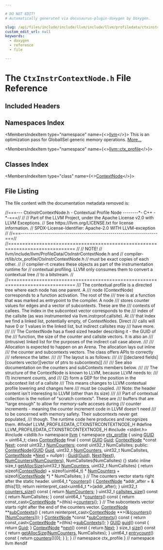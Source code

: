 ```yaml
---

# DO NOT EDIT!
# Automatically generated via docusaurus-plugin-doxygen by Doxygen.

slug: /api/files/include/include/llvm/include/llvm/profiledata/ctxinstrcontextnode-h
custom_edit_url: null
keywords:
  - doxygen
  - reference
  - file

---
```





# The `CtxInstrContextNode.h` File Reference

<DoxygenPage pluginConfig={pluginConfig}>



## Included Headers

<IncludesList>
<IncludesListItem
  filePath="stdint.h"
  permalink=""
  isLocal="false" />
<IncludesListItem
  filePath="stdlib.h"
  permalink=""
  isLocal="false" />
</IncludesList>

## Namespaces Index

<MembersIndex>

<MembersIndexItem
  type="namespace"
  name={<><a href="/docs/api/namespaces/llvm">llvm</a></>}>
This is an optimization pass for GlobalISel generic memory operations. <a href="/docs/api/namespaces/llvm/#details">More...</a>
</MembersIndexItem>

<MembersIndexItem
  type="namespace"
  name={<><a href="/docs/api/namespaces/llvm/ctx-profile">llvm::ctx_profile</a></>}>
</MembersIndexItem>

</MembersIndex>

## Classes Index

<MembersIndex>

<MembersIndexItem
  type="class"
  name={<><a href="/docs/api/classes/llvm/ctx-profile/contextnode">ContextNode</a></>}>
</MembersIndexItem>

</MembersIndex>


## File Listing

The file content with the documentation metadata removed is:

<ProgramListing>

<Link id="l00001" /><CodeLine lineNumber="1"><Highlight kind="comment">//===--- CtxInstrContextNode.h - Contextual Profile Node --------&#42;- C++ -&#42;-===//</Highlight><Highlight kind="normal"></Highlight></CodeLine>
<Link id="l00002" /><CodeLine lineNumber="2"><Highlight kind="normal"></Highlight><Highlight kind="comment">//</Highlight><Highlight kind="normal"></Highlight></CodeLine>
<Link id="l00003" /><CodeLine lineNumber="3"><Highlight kind="normal"></Highlight><Highlight kind="comment">// Part of the LLVM Project, under the Apache License v2.0 with LLVM Exceptions.</Highlight><Highlight kind="normal"></Highlight></CodeLine>
<Link id="l00004" /><CodeLine lineNumber="4"><Highlight kind="normal"></Highlight><Highlight kind="comment">// See https://llvm.org/LICENSE.txt for license information.</Highlight><Highlight kind="normal"></Highlight></CodeLine>
<Link id="l00005" /><CodeLine lineNumber="5"><Highlight kind="normal"></Highlight><Highlight kind="comment">// SPDX-License-Identifier: Apache-2.0 WITH LLVM-exception</Highlight><Highlight kind="normal"></Highlight></CodeLine>
<Link id="l00006" /><CodeLine lineNumber="6"><Highlight kind="normal"></Highlight><Highlight kind="comment">//</Highlight><Highlight kind="normal"></Highlight></CodeLine>
<Link id="l00007" /><CodeLine lineNumber="7"><Highlight kind="normal"></Highlight><Highlight kind="comment">//===----------------------------------------------------------------------===//</Highlight><Highlight kind="normal"></Highlight></CodeLine>
<Link id="l00008" /><CodeLine lineNumber="8"><Highlight kind="normal"></Highlight><Highlight kind="comment">//==============================================================================</Highlight><Highlight kind="normal"></Highlight></CodeLine>
<Link id="l00009" /><CodeLine lineNumber="9"><Highlight kind="normal"></Highlight><Highlight kind="comment">//</Highlight><Highlight kind="normal"></Highlight></CodeLine>
<Link id="l00010" /><CodeLine lineNumber="10"><Highlight kind="normal"></Highlight><Highlight kind="comment">// NOTE!</Highlight><Highlight kind="normal"></Highlight></CodeLine>
<Link id="l00011" /><CodeLine lineNumber="11"><Highlight kind="normal"></Highlight><Highlight kind="comment">// llvm/include/llvm/ProfileData/CtxInstrContextNode.h and</Highlight><Highlight kind="normal"></Highlight></CodeLine>
<Link id="l00012" /><CodeLine lineNumber="12"><Highlight kind="normal"></Highlight><Highlight kind="comment">//   compiler-rt/lib/ctx&#95;profile/CtxInstrContextNode.h</Highlight><Highlight kind="normal"></Highlight></CodeLine>
<Link id="l00013" /><CodeLine lineNumber="13"><Highlight kind="normal"></Highlight><Highlight kind="comment">// must be exact copies of each other.</Highlight><Highlight kind="normal"></Highlight></CodeLine>
<Link id="l00014" /><CodeLine lineNumber="14"><Highlight kind="normal"></Highlight><Highlight kind="comment">//</Highlight><Highlight kind="normal"></Highlight></CodeLine>
<Link id="l00015" /><CodeLine lineNumber="15"><Highlight kind="normal"></Highlight><Highlight kind="comment">// compiler-rt creates these objects as part of the instrumentation runtime for</Highlight><Highlight kind="normal"></Highlight></CodeLine>
<Link id="l00016" /><CodeLine lineNumber="16"><Highlight kind="normal"></Highlight><Highlight kind="comment">// contextual profiling. LLVM only consumes them to convert a contextual tree</Highlight><Highlight kind="normal"></Highlight></CodeLine>
<Link id="l00017" /><CodeLine lineNumber="17"><Highlight kind="normal"></Highlight><Highlight kind="comment">// to a bitstream.</Highlight><Highlight kind="normal"></Highlight></CodeLine>
<Link id="l00018" /><CodeLine lineNumber="18"><Highlight kind="normal"></Highlight><Highlight kind="comment">//</Highlight><Highlight kind="normal"></Highlight></CodeLine>
<Link id="l00019" /><CodeLine lineNumber="19"><Highlight kind="normal"></Highlight><Highlight kind="comment">//==============================================================================</Highlight><Highlight kind="normal"></Highlight></CodeLine>
<Link id="l00020" /><CodeLine lineNumber="20"><Highlight kind="normal"></Highlight><Highlight kind="comment"></Highlight></CodeLine>
<Link id="l00021" /><CodeLine lineNumber="21"><Highlight kind="comment">/// The contextual profile is a directed tree where each node has one parent. A</Highlight></CodeLine>
<Link id="l00022" /><CodeLine lineNumber="22"><Highlight kind="comment">/// node (ContextNode) corresponds to a function activation. The root of the</Highlight></CodeLine>
<Link id="l00023" /><CodeLine lineNumber="23"><Highlight kind="comment">/// tree is at a function that was marked as entrypoint to the compiler. A node</Highlight></CodeLine>
<Link id="l00024" /><CodeLine lineNumber="24"><Highlight kind="comment">/// stores counter values for edges and a vector of subcontexts. These are the</Highlight></CodeLine>
<Link id="l00025" /><CodeLine lineNumber="25"><Highlight kind="comment">/// contexts of callees. The index in the subcontext vector corresponds to the</Highlight></CodeLine>
<Link id="l00026" /><CodeLine lineNumber="26"><Highlight kind="comment">/// index of the callsite (as was instrumented via llvm.instrprof.callsite). At</Highlight></CodeLine>
<Link id="l00027" /><CodeLine lineNumber="27"><Highlight kind="comment">/// that index we find a linked list, potentially empty, of ContextNodes. Direct</Highlight></CodeLine>
<Link id="l00028" /><CodeLine lineNumber="28"><Highlight kind="comment">/// calls will have 0 or 1 values in the linked list, but indirect callsites may</Highlight></CodeLine>
<Link id="l00029" /><CodeLine lineNumber="29"><Highlight kind="comment">/// have more.</Highlight></CodeLine>
<Link id="l00030" /><CodeLine lineNumber="30"><Highlight kind="comment">///</Highlight></CodeLine>
<Link id="l00031" /><CodeLine lineNumber="31"><Highlight kind="comment">/// The ContextNode has a fixed sized header describing it - the GUID of the</Highlight></CodeLine>
<Link id="l00032" /><CodeLine lineNumber="32"><Highlight kind="comment">/// function, the size of the counter and callsite vectors. It is also an</Highlight></CodeLine>
<Link id="l00033" /><CodeLine lineNumber="33"><Highlight kind="comment">/// (intrusive) linked list for the purposes of the indirect call case above.</Highlight></CodeLine>
<Link id="l00034" /><CodeLine lineNumber="34"><Highlight kind="comment">///</Highlight></CodeLine>
<Link id="l00035" /><CodeLine lineNumber="35"><Highlight kind="comment">/// Allocation is expected to happen on an Arena. The allocation lays out inline</Highlight></CodeLine>
<Link id="l00036" /><CodeLine lineNumber="36"><Highlight kind="comment">/// the counter and subcontexts vectors. The class offers APIs to correctly</Highlight></CodeLine>
<Link id="l00037" /><CodeLine lineNumber="37"><Highlight kind="comment">/// reference the latter.</Highlight></CodeLine>
<Link id="l00038" /><CodeLine lineNumber="38"><Highlight kind="comment">///</Highlight></CodeLine>
<Link id="l00039" /><CodeLine lineNumber="39"><Highlight kind="comment">/// The layout is as follows:</Highlight></CodeLine>
<Link id="l00040" /><CodeLine lineNumber="40"><Highlight kind="comment">///</Highlight></CodeLine>
<Link id="l00041" /><CodeLine lineNumber="41"><Highlight kind="comment">/// &#91;&#91;declared fields&#93;&#91;counters vector&#93;&#91;vector of ptrs to subcontexts&#93;&#93;</Highlight></CodeLine>
<Link id="l00042" /><CodeLine lineNumber="42"><Highlight kind="comment">///</Highlight></CodeLine>
<Link id="l00043" /><CodeLine lineNumber="43"><Highlight kind="comment">/// See also documentation on the counters and subContexts members below.</Highlight></CodeLine>
<Link id="l00044" /><CodeLine lineNumber="44"><Highlight kind="comment">///</Highlight></CodeLine>
<Link id="l00045" /><CodeLine lineNumber="45"><Highlight kind="comment">/// The structure of the ContextNode is known to LLVM, because LLVM needs to:</Highlight></CodeLine>
<Link id="l00046" /><CodeLine lineNumber="46"><Highlight kind="comment">///   (1) increment counts, and</Highlight></CodeLine>
<Link id="l00047" /><CodeLine lineNumber="47"><Highlight kind="comment">///   (2) form a GEP for the position in the subcontext list of a callsite</Highlight></CodeLine>
<Link id="l00048" /><CodeLine lineNumber="48"><Highlight kind="comment">/// This means changes to LLVM contextual profile lowering and changes here</Highlight></CodeLine>
<Link id="l00049" /><CodeLine lineNumber="49"><Highlight kind="comment">/// must be coupled.</Highlight></CodeLine>
<Link id="l00050" /><CodeLine lineNumber="50"><Highlight kind="comment">/// Note: the header content isn&#39;t interesting to LLVM (other than its size)</Highlight></CodeLine>
<Link id="l00051" /><CodeLine lineNumber="51"><Highlight kind="comment">///</Highlight></CodeLine>
<Link id="l00052" /><CodeLine lineNumber="52"><Highlight kind="comment">/// Part of contextual collection is the notion of &quot;scratch contexts&quot;. These are</Highlight></CodeLine>
<Link id="l00053" /><CodeLine lineNumber="53"><Highlight kind="comment">/// buffers that are &quot;large enough&quot; to allow for memory-safe acceses during</Highlight></CodeLine>
<Link id="l00054" /><CodeLine lineNumber="54"><Highlight kind="comment">/// counter increments - meaning the counter increment code in LLVM doesn&#39;t need</Highlight></CodeLine>
<Link id="l00055" /><CodeLine lineNumber="55"><Highlight kind="comment">/// to be concerned with memory safety. Their subcontexts never get populated,</Highlight></CodeLine>
<Link id="l00056" /><CodeLine lineNumber="56"><Highlight kind="comment">/// though. The runtime code here produces and recognizes them.</Highlight><Highlight kind="normal"></Highlight></CodeLine>
<Link id="l00057" /><CodeLine lineNumber="57"><Highlight kind="normal"></Highlight></CodeLine>
<Link id="l00058" /><CodeLine lineNumber="58"><Highlight kind="normal"></Highlight><Highlight kind="preprocessor">#ifndef LLVM&#95;PROFILEDATA&#95;CTXINSTRCONTEXTNODE&#95;H</Highlight><Highlight kind="normal"></Highlight></CodeLine>
<Link id="l00059" /><CodeLine lineNumber="59"><Highlight kind="normal"></Highlight><Highlight kind="preprocessor">#define LLVM&#95;PROFILEDATA&#95;CTXINSTRCONTEXTNODE&#95;H</Highlight><Highlight kind="normal"></Highlight></CodeLine>
<Link id="l00060" /><CodeLine lineNumber="60"><Highlight kind="normal"></Highlight></CodeLine>
<Link id="l00061" /><CodeLine lineNumber="61"><Highlight kind="normal"></Highlight><Highlight kind="preprocessor">#include &lt;stdint.h&gt;</Highlight><Highlight kind="normal"></Highlight></CodeLine>
<Link id="l00062" /><CodeLine lineNumber="62"><Highlight kind="normal"></Highlight><Highlight kind="preprocessor">#include &lt;stdlib.h&gt;</Highlight><Highlight kind="normal"></Highlight></CodeLine>
<Link id="l00063" /><CodeLine lineNumber="63"><Highlight kind="normal"></Highlight></CodeLine>
<Link id="l00064" /><CodeLine lineNumber="64"><Highlight kind="normal"></Highlight><Highlight kind="keyword">namespace </Highlight><Highlight kind="normal"><a href="/docs/api/namespaces/llvm">llvm</a> &#123;</Highlight></CodeLine>
<Link id="l00065" /><CodeLine lineNumber="65" lineLink="/docs/api/namespaces/llvm/ctx-profile"><Highlight kind="normal"></Highlight><Highlight kind="keyword">namespace </Highlight><Highlight kind="normal"><a href="/docs/api/namespaces/llvm/ctx-profile">ctx&#95;profile</a> &#123;</Highlight></CodeLine>
<Link id="l00066" /><CodeLine lineNumber="66" lineLink="/docs/api/namespaces/llvm/ctx-profile/#a6680521b81ea3a4c433750426966360b"><Highlight kind="normal"></Highlight><Highlight kind="keyword">using </Highlight><Highlight kind="normal"><a href="/docs/api/namespaces/llvm/ctx-profile/#a6680521b81ea3a4c433750426966360b">GUID</a> = uint64&#95;t;</Highlight></CodeLine>
<Link id="l00067" /><CodeLine lineNumber="67"><Highlight kind="normal"></Highlight></CodeLine>
<Link id="l00068" /><CodeLine lineNumber="68" lineLink="/docs/api/classes/llvm/ctx-profile/contextnode"><Highlight kind="normal"></Highlight><Highlight kind="keyword">class </Highlight><Highlight kind="normal"><a href="/docs/api/classes/llvm/ctx-profile/contextnode/#a157efc559fb2e3c1c9c7c03330101334">ContextNode</a> final &#123;</Highlight></CodeLine>
<Link id="l00069" /><CodeLine lineNumber="69"><Highlight kind="normal">  </Highlight><Highlight kind="keyword">const</Highlight><Highlight kind="normal"> <a href="/docs/api/namespaces/llvm/ctx-profile/#a6680521b81ea3a4c433750426966360b">GUID</a> <a href="/docs/api/namespaces/llvm/#af59335be18fa802d111a646be658b7d0acb957607a78494ea70db887d1463437c">Guid</a>;</Highlight></CodeLine>
<Link id="l00070" /><CodeLine lineNumber="70"><Highlight kind="normal">  <a href="/docs/api/classes/llvm/ctx-profile/contextnode/#a157efc559fb2e3c1c9c7c03330101334">ContextNode</a> &#42;</Highlight><Highlight kind="keyword">const</Highlight><Highlight kind="normal"> <a href="/docs/api/namespaces/llvm/#ab13c360340346d082b959b8cd79f2c1a">Next</a>;</Highlight></CodeLine>
<Link id="l00071" /><CodeLine lineNumber="71"><Highlight kind="normal">  </Highlight><Highlight kind="keyword">const</Highlight><Highlight kind="normal"> uint32&#95;t <a href="/docs/api/namespaces/llvm/#a435d7554367e426f8c41efd8c1f70ab0">NumCounters</a>;</Highlight></CodeLine>
<Link id="l00072" /><CodeLine lineNumber="72"><Highlight kind="normal">  </Highlight><Highlight kind="keyword">const</Highlight><Highlight kind="normal"> uint32&#95;t NumCallsites;</Highlight></CodeLine>
<Link id="l00073" /><CodeLine lineNumber="73"><Highlight kind="normal"></Highlight></CodeLine>
<Link id="l00074" /><CodeLine lineNumber="74"><Highlight kind="normal"></Highlight><Highlight kind="keyword">public</Highlight><Highlight kind="normal">:</Highlight></CodeLine>
<Link id="l00075" /><CodeLine lineNumber="75" lineLink="/docs/api/classes/llvm/ctx-profile/contextnode/#a157efc559fb2e3c1c9c7c03330101334"><Highlight kind="normal">  <a href="/docs/api/classes/llvm/ctx-profile/contextnode/#a157efc559fb2e3c1c9c7c03330101334">ContextNode</a>(<a href="/docs/api/namespaces/llvm/ctx-profile/#a6680521b81ea3a4c433750426966360b">GUID</a> <a href="/docs/api/namespaces/llvm/#af59335be18fa802d111a646be658b7d0acb957607a78494ea70db887d1463437c">Guid</a>, uint32&#95;t <a href="/docs/api/namespaces/llvm/#a435d7554367e426f8c41efd8c1f70ab0">NumCounters</a>, uint32&#95;t NumCallsites,</Highlight></CodeLine>
<Link id="l00076" /><CodeLine lineNumber="76"><Highlight kind="normal">              <a href="/docs/api/classes/llvm/ctx-profile/contextnode/#a157efc559fb2e3c1c9c7c03330101334">ContextNode</a> &#42;<a href="/docs/api/namespaces/llvm/#ab13c360340346d082b959b8cd79f2c1a">Next</a> = </Highlight><Highlight kind="keyword">nullptr</Highlight><Highlight kind="normal">)</Highlight></CodeLine>
<Link id="l00077" /><CodeLine lineNumber="77"><Highlight kind="normal">      : <a href="/docs/api/namespaces/llvm/#af59335be18fa802d111a646be658b7d0acb957607a78494ea70db887d1463437c">Guid</a>(<a href="/docs/api/namespaces/llvm/#af59335be18fa802d111a646be658b7d0acb957607a78494ea70db887d1463437c">Guid</a>), <a href="/docs/api/namespaces/llvm/#ab13c360340346d082b959b8cd79f2c1a">Next</a>(<a href="/docs/api/namespaces/llvm/#ab13c360340346d082b959b8cd79f2c1a">Next</a>), <a href="/docs/api/namespaces/llvm/#a435d7554367e426f8c41efd8c1f70ab0">NumCounters</a>(<a href="/docs/api/namespaces/llvm/#a435d7554367e426f8c41efd8c1f70ab0">NumCounters</a>),</Highlight></CodeLine>
<Link id="l00078" /><CodeLine lineNumber="78"><Highlight kind="normal">        NumCallsites(NumCallsites) &#123;&#125;</Highlight></CodeLine>
<Link id="l00079" /><CodeLine lineNumber="79"><Highlight kind="normal"></Highlight></CodeLine>
<Link id="l00080" /><CodeLine lineNumber="80" lineLink="/docs/api/classes/llvm/ctx-profile/contextnode/#a9eec8d154d4aff4bda0f8aef9d5b74b3"><Highlight kind="normal">  </Highlight><Highlight kind="keyword">static</Highlight><Highlight kind="normal"> </Highlight><Highlight kind="keyword">inline</Highlight><Highlight kind="normal"> </Highlight><Highlight kind="keywordtype">size&#95;t</Highlight><Highlight kind="normal"> <a href="/docs/api/classes/llvm/ctx-profile/contextnode/#a9eec8d154d4aff4bda0f8aef9d5b74b3">getAllocSize</a>(uint32&#95;t <a href="/docs/api/namespaces/llvm/#a435d7554367e426f8c41efd8c1f70ab0">NumCounters</a>,</Highlight></CodeLine>
<Link id="l00081" /><CodeLine lineNumber="81"><Highlight kind="normal">                                    uint32&#95;t NumCallsites) &#123;</Highlight></CodeLine>
<Link id="l00082" /><CodeLine lineNumber="82"><Highlight kind="normal">    </Highlight><Highlight kind="keywordflow">return</Highlight><Highlight kind="normal"> </Highlight><Highlight kind="keyword">sizeof</Highlight><Highlight kind="normal">(<a href="/docs/api/classes/llvm/ctx-profile/contextnode/#a157efc559fb2e3c1c9c7c03330101334">ContextNode</a>) + </Highlight><Highlight kind="keyword">sizeof</Highlight><Highlight kind="normal">(uint64&#95;t) &#42; <a href="/docs/api/namespaces/llvm/#a435d7554367e426f8c41efd8c1f70ab0">NumCounters</a> +</Highlight></CodeLine>
<Link id="l00083" /><CodeLine lineNumber="83"><Highlight kind="normal">           </Highlight><Highlight kind="keyword">sizeof</Highlight><Highlight kind="normal">(<a href="/docs/api/classes/llvm/ctx-profile/contextnode/#a157efc559fb2e3c1c9c7c03330101334">ContextNode</a> &#42;) &#42; NumCallsites;</Highlight></CodeLine>
<Link id="l00084" /><CodeLine lineNumber="84"><Highlight kind="normal">  &#125;</Highlight></CodeLine>
<Link id="l00085" /><CodeLine lineNumber="85"><Highlight kind="normal"></Highlight></CodeLine>
<Link id="l00086" /><CodeLine lineNumber="86"><Highlight kind="normal">  </Highlight><Highlight kind="comment">// The counters vector starts right after the static header.</Highlight><Highlight kind="normal"></Highlight></CodeLine>
<Link id="l00087" /><CodeLine lineNumber="87" lineLink="/docs/api/classes/llvm/ctx-profile/contextnode/#a581474eba8e0b4ca6ccee5158bc630f1"><Highlight kind="normal">  uint64&#95;t &#42;<a href="/docs/api/classes/llvm/ctx-profile/contextnode/#a581474eba8e0b4ca6ccee5158bc630f1">counters</a>() &#123;</Highlight></CodeLine>
<Link id="l00088" /><CodeLine lineNumber="88"><Highlight kind="normal">    <a href="/docs/api/classes/llvm/ctx-profile/contextnode/#a157efc559fb2e3c1c9c7c03330101334">ContextNode</a> &#42;addr&#95;after = &amp;(</Highlight><Highlight kind="keyword">this</Highlight><Highlight kind="normal">&#91;1&#93;);</Highlight></CodeLine>
<Link id="l00089" /><CodeLine lineNumber="89"><Highlight kind="normal">    </Highlight><Highlight kind="keywordflow">return</Highlight><Highlight kind="normal"> </Highlight><Highlight kind="keyword">reinterpret&#95;cast&lt;</Highlight><Highlight kind="normal">uint64&#95;t &#42;</Highlight><Highlight kind="keyword">&gt;</Highlight><Highlight kind="normal">(addr&#95;after);</Highlight></CodeLine>
<Link id="l00090" /><CodeLine lineNumber="90"><Highlight kind="normal">  &#125;</Highlight></CodeLine>
<Link id="l00091" /><CodeLine lineNumber="91"><Highlight kind="normal"></Highlight></CodeLine>
<Link id="l00092" /><CodeLine lineNumber="92" lineLink="/docs/api/classes/llvm/ctx-profile/contextnode/#af1561406835140e308ad77f78511f470"><Highlight kind="normal">  uint32&#95;t <a href="/docs/api/classes/llvm/ctx-profile/contextnode/#af1561406835140e308ad77f78511f470">counters&#95;size</a>()</Highlight><Highlight kind="keyword"> const </Highlight><Highlight kind="normal">&#123; </Highlight><Highlight kind="keywordflow">return</Highlight><Highlight kind="normal"> <a href="/docs/api/namespaces/llvm/#a435d7554367e426f8c41efd8c1f70ab0">NumCounters</a>; &#125;</Highlight></CodeLine>
<Link id="l00093" /><CodeLine lineNumber="93" lineLink="/docs/api/classes/llvm/ctx-profile/contextnode/#ab60b840d0134f9e881904678f456aea9"><Highlight kind="normal">  uint32&#95;t <a href="/docs/api/classes/llvm/ctx-profile/contextnode/#ab60b840d0134f9e881904678f456aea9">callsites&#95;size</a>()</Highlight><Highlight kind="keyword"> const </Highlight><Highlight kind="normal">&#123; </Highlight><Highlight kind="keywordflow">return</Highlight><Highlight kind="normal"> NumCallsites; &#125;</Highlight></CodeLine>
<Link id="l00094" /><CodeLine lineNumber="94"><Highlight kind="normal"></Highlight></CodeLine>
<Link id="l00095" /><CodeLine lineNumber="95" lineLink="/docs/api/classes/llvm/ctx-profile/contextnode/#a9313b687764f4acba8c52f8cbe9d7157"><Highlight kind="normal">  </Highlight><Highlight kind="keyword">const</Highlight><Highlight kind="normal"> uint64&#95;t &#42;<a href="/docs/api/classes/llvm/ctx-profile/contextnode/#a9313b687764f4acba8c52f8cbe9d7157">counters</a>()</Highlight><Highlight kind="keyword"> const </Highlight><Highlight kind="normal">&#123;</Highlight></CodeLine>
<Link id="l00096" /><CodeLine lineNumber="96"><Highlight kind="normal">    </Highlight><Highlight kind="keywordflow">return</Highlight><Highlight kind="normal"> </Highlight><Highlight kind="keyword">const&#95;cast&lt;</Highlight><Highlight kind="normal"><a href="/docs/api/classes/llvm/ctx-profile/contextnode/#a157efc559fb2e3c1c9c7c03330101334">ContextNode</a> &#42;</Highlight><Highlight kind="keyword">&gt;</Highlight><Highlight kind="normal">(</Highlight><Highlight kind="keyword">this</Highlight><Highlight kind="normal">)-&gt;<a href="/docs/api/classes/llvm/ctx-profile/contextnode/#a581474eba8e0b4ca6ccee5158bc630f1">counters</a>();</Highlight></CodeLine>
<Link id="l00097" /><CodeLine lineNumber="97"><Highlight kind="normal">  &#125;</Highlight></CodeLine>
<Link id="l00098" /><CodeLine lineNumber="98"><Highlight kind="normal"></Highlight></CodeLine>
<Link id="l00099" /><CodeLine lineNumber="99"><Highlight kind="normal">  </Highlight><Highlight kind="comment">// The subcontexts vector starts right after the end of the counters vector.</Highlight><Highlight kind="normal"></Highlight></CodeLine>
<Link id="l00100" /><CodeLine lineNumber="100" lineLink="/docs/api/classes/llvm/ctx-profile/contextnode/#ae421f46a3739f5e541b4f43ce8f4b834"><Highlight kind="normal">  <a href="/docs/api/classes/llvm/ctx-profile/contextnode/#a157efc559fb2e3c1c9c7c03330101334">ContextNode</a> &#42;&#42;<a href="/docs/api/classes/llvm/ctx-profile/contextnode/#ae421f46a3739f5e541b4f43ce8f4b834">subContexts</a>() &#123;</Highlight></CodeLine>
<Link id="l00101" /><CodeLine lineNumber="101"><Highlight kind="normal">    </Highlight><Highlight kind="keywordflow">return</Highlight><Highlight kind="normal"> </Highlight><Highlight kind="keyword">reinterpret&#95;cast&lt;</Highlight><Highlight kind="normal"><a href="/docs/api/classes/llvm/ctx-profile/contextnode/#a157efc559fb2e3c1c9c7c03330101334">ContextNode</a> &#42;&#42;</Highlight><Highlight kind="keyword">&gt;</Highlight><Highlight kind="normal">(&amp;(<a href="/docs/api/classes/llvm/ctx-profile/contextnode/#a581474eba8e0b4ca6ccee5158bc630f1">counters</a>()&#91;<a href="/docs/api/namespaces/llvm/#a435d7554367e426f8c41efd8c1f70ab0">NumCounters</a>&#93;));</Highlight></CodeLine>
<Link id="l00102" /><CodeLine lineNumber="102"><Highlight kind="normal">  &#125;</Highlight></CodeLine>
<Link id="l00103" /><CodeLine lineNumber="103"><Highlight kind="normal"></Highlight></CodeLine>
<Link id="l00104" /><CodeLine lineNumber="104" lineLink="/docs/api/classes/llvm/ctx-profile/contextnode/#ad13a6770d3b29080908d1d1e7c464720"><Highlight kind="normal">  <a href="/docs/api/classes/llvm/ctx-profile/contextnode/#a157efc559fb2e3c1c9c7c03330101334">ContextNode</a> &#42;</Highlight><Highlight kind="keyword">const</Highlight><Highlight kind="normal"> &#42;<a href="/docs/api/classes/llvm/ctx-profile/contextnode/#ad13a6770d3b29080908d1d1e7c464720">subContexts</a>()</Highlight><Highlight kind="keyword"> const </Highlight><Highlight kind="normal">&#123;</Highlight></CodeLine>
<Link id="l00105" /><CodeLine lineNumber="105"><Highlight kind="normal">    </Highlight><Highlight kind="keywordflow">return</Highlight><Highlight kind="normal"> </Highlight><Highlight kind="keyword">const&#95;cast&lt;</Highlight><Highlight kind="normal"><a href="/docs/api/classes/llvm/ctx-profile/contextnode/#a157efc559fb2e3c1c9c7c03330101334">ContextNode</a> &#42;</Highlight><Highlight kind="keyword">&gt;</Highlight><Highlight kind="normal">(</Highlight><Highlight kind="keyword">this</Highlight><Highlight kind="normal">)-&gt;<a href="/docs/api/classes/llvm/ctx-profile/contextnode/#ae421f46a3739f5e541b4f43ce8f4b834">subContexts</a>();</Highlight></CodeLine>
<Link id="l00106" /><CodeLine lineNumber="106"><Highlight kind="normal">  &#125;</Highlight></CodeLine>
<Link id="l00107" /><CodeLine lineNumber="107"><Highlight kind="normal"></Highlight></CodeLine>
<Link id="l00108" /><CodeLine lineNumber="108" lineLink="/docs/api/classes/llvm/ctx-profile/contextnode/#a6d76c6185d4eb351b63806cabd33d34c"><Highlight kind="normal">  <a href="/docs/api/namespaces/llvm/ctx-profile/#a6680521b81ea3a4c433750426966360b">GUID</a> <a href="/docs/api/classes/llvm/ctx-profile/contextnode/#a6d76c6185d4eb351b63806cabd33d34c">guid</a>()</Highlight><Highlight kind="keyword"> const </Highlight><Highlight kind="normal">&#123; </Highlight><Highlight kind="keywordflow">return</Highlight><Highlight kind="normal"> <a href="/docs/api/namespaces/llvm/#af59335be18fa802d111a646be658b7d0acb957607a78494ea70db887d1463437c">Guid</a>; &#125;</Highlight></CodeLine>
<Link id="l00109" /><CodeLine lineNumber="109" lineLink="/docs/api/classes/llvm/ctx-profile/contextnode/#aeddd2641c29fcacf4b71578863153740"><Highlight kind="normal">  <a href="/docs/api/classes/llvm/ctx-profile/contextnode/#a157efc559fb2e3c1c9c7c03330101334">ContextNode</a> &#42;<a href="/docs/api/classes/llvm/ctx-profile/contextnode/#aeddd2641c29fcacf4b71578863153740">next</a>()</Highlight><Highlight kind="keyword"> const </Highlight><Highlight kind="normal">&#123; </Highlight><Highlight kind="keywordflow">return</Highlight><Highlight kind="normal"> <a href="/docs/api/namespaces/llvm/#ab13c360340346d082b959b8cd79f2c1a">Next</a>; &#125;</Highlight></CodeLine>
<Link id="l00110" /><CodeLine lineNumber="110"><Highlight kind="normal"></Highlight></CodeLine>
<Link id="l00111" /><CodeLine lineNumber="111" lineLink="/docs/api/classes/llvm/ctx-profile/contextnode/#a068b5c183e562872d47a6875917d575b"><Highlight kind="normal">  </Highlight><Highlight kind="keywordtype">size&#95;t</Highlight><Highlight kind="normal"> <a href="/docs/api/classes/llvm/ctx-profile/contextnode/#a068b5c183e562872d47a6875917d575b">size</a>()</Highlight><Highlight kind="keyword"> const </Highlight><Highlight kind="normal">&#123; </Highlight><Highlight kind="keywordflow">return</Highlight><Highlight kind="normal"> <a href="/docs/api/classes/llvm/ctx-profile/contextnode/#a9eec8d154d4aff4bda0f8aef9d5b74b3">getAllocSize</a>(<a href="/docs/api/namespaces/llvm/#a435d7554367e426f8c41efd8c1f70ab0">NumCounters</a>, NumCallsites); &#125;</Highlight></CodeLine>
<Link id="l00112" /><CodeLine lineNumber="112"><Highlight kind="normal"></Highlight></CodeLine>
<Link id="l00113" /><CodeLine lineNumber="113" lineLink="/docs/api/classes/llvm/ctx-profile/contextnode/#a4946f0771a6835bac5a46d077640e7aa"><Highlight kind="normal">  uint64&#95;t <a href="/docs/api/classes/llvm/ctx-profile/contextnode/#a4946f0771a6835bac5a46d077640e7aa">entrycount</a>()</Highlight><Highlight kind="keyword"> const </Highlight><Highlight kind="normal">&#123; </Highlight><Highlight kind="keywordflow">return</Highlight><Highlight kind="normal"> <a href="/docs/api/classes/llvm/ctx-profile/contextnode/#a581474eba8e0b4ca6ccee5158bc630f1">counters</a>()&#91;0&#93;; &#125;</Highlight></CodeLine>
<Link id="l00114" /><CodeLine lineNumber="114"><Highlight kind="normal">&#125;;</Highlight></CodeLine>
<Link id="l00115" /><CodeLine lineNumber="115"><Highlight kind="normal">&#125; </Highlight><Highlight kind="comment">// namespace ctx&#95;profile</Highlight><Highlight kind="normal"></Highlight></CodeLine>
<Link id="l00116" /><CodeLine lineNumber="116"><Highlight kind="normal">&#125; </Highlight><Highlight kind="comment">// namespace llvm</Highlight><Highlight kind="normal"></Highlight></CodeLine>
<Link id="l00117" /><CodeLine lineNumber="117"><Highlight kind="normal"></Highlight><Highlight kind="preprocessor">#endif</Highlight></CodeLine>

</ProgramListing>


</DoxygenPage>
